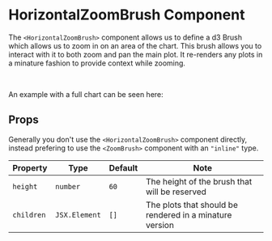 
<Meta title="Components/Zoom/HorizontalZoomBrush" />

# HorizontalZoomBrush Component

The `<HorizontalZoomBrush>` component allows us to define a d3 Brush which allows us to zoom in on an area of the chart. This brush allows you to interact with it to both zoom and pan the main plot. It re-renders any plots in a minature fashion to provide context while zooming.

<Canvas of={HorizontalZoomBrushStories.Default} />

<br />

An example with a full chart can be seen here:

<Canvas of={LineStories.LineWithBrush} />

## Props

Generally you don't use the `<HorizontalZoomBrush>` component directly, instead prefering to use the `<ZoomBrush>` component with an `"inline"` type.

| Property   | Type          | Default | Note                                                    |
| ---------- | ------------- | ------- | ------------------------------------------------------- |
| `height`   | `number`      | `60`    | The height of the brush that will be reserved           |
| `children` | `JSX.Element` | `[]`    | The plots that should be rendered in a minature version |
